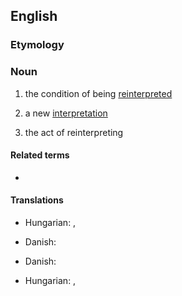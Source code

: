 {{also|réinterprétation}}

==English==

===Etymology===
{{prefix|en|re|interpretation}}

===Noun===
{{en-noun|~}}

# {{lb|en|uncountable}} the condition of being [[reinterpret]]ed
# {{lb|en|countable}} a new [[interpretation]]
# {{lb|en|countable}} the act of reinterpreting

====Related terms====
* {{l|en|reinterpret}}

====Translations====
{{trans-top|the condition of being reinterpreted}}
{{trans-mid}}
* Hungarian: {{t|hu|átértelmeződés}}, {{t|hu|újraértelmeződés}}
{{trans-bottom}}

{{trans-top|a new interpretation}}
* Danish: {{t|da|omfortolkning|c}}
{{trans-mid}}
{{trans-bottom}}

{{trans-top|the act of reinterpreting}}
* Danish: {{t|da|omfortolkning|c}}
{{trans-mid}}
* Hungarian: {{t|hu|átértelmezés}}, {{t|hu|újraértelmezés}}
{{trans-bottom}}